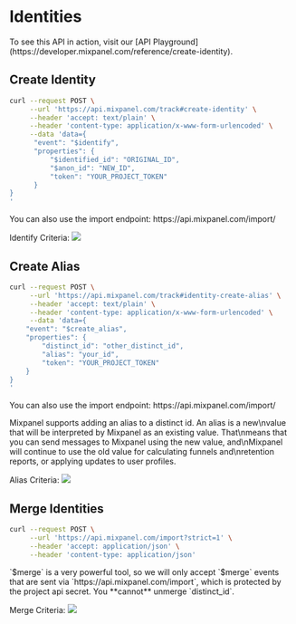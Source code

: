 
# Identities

<CustomCallout type="info">
    To see this API in action, visit our [API Playground](https://developer.mixpanel.com/reference/create-identity).
</CustomCallout>

## Create Identity
```sh
curl --request POST \
     --url 'https://api.mixpanel.com/track#create-identity' \
     --header 'accept: text/plain' \
     --header 'content-type: application/x-www-form-urlencoded' \
     --data 'data={
      "event": "$identify",
      "properties": {
          "$identified_id": "ORIGINAL_ID",
          "$anon_id": "NEW_ID",
          "token": "YOUR_PROJECT_TOKEN"
      }
}
'
```
<CustomCallout type="info">
    You can also use the import endpoint: https://api.mixpanel.com/import/
</CustomCallout>

Identify Criteria:
<Image src={IdentifyCriteriaImage.src} />


## Create Alias
```sh
curl --request POST \
     --url 'https://api.mixpanel.com/track#identity-create-alias' \
     --header 'accept: text/plain' \
     --header 'content-type: application/x-www-form-urlencoded' \
     --data 'data={
    "event": "$create_alias",
    "properties": {
        "distinct_id": "other_distinct_id",
        "alias": "your_id",
        "token": "YOUR_PROJECT_TOKEN"
    }
}
'
```

<CustomCallout type="info">
    You can also use the import endpoint: https://api.mixpanel.com/import/
</CustomCallout>

Mixpanel supports adding an alias to a distinct id. An alias is a new\nvalue that will be interpreted by Mixpanel as an existing value. That\nmeans that you can send messages to Mixpanel using the new value, and\nMixpanel will continue to use the old value for calculating funnels and\nretention reports, or applying updates to user profiles.

Alias Criteria:
<Image src={AliasCriteriaImage.src} />


## Merge Identities
```sh
curl --request POST \
     --url 'https://api.mixpanel.com/import?strict=1' \
     --header 'accept: application/json' \
     --header 'content-type: application/json'
```

<CustomCallout type="error" title="Merging identities is irreversible">
    `$merge` is a very powerful tool, so we will only accept `$merge` events that are sent via `https://api.mixpanel.com/import`, which is protected by the project api secret. You **cannot** unmerge `distinct_id`.
</CustomCallout>

Merge Criteria:
<Image src={MergeCriteriaImage.src} />
